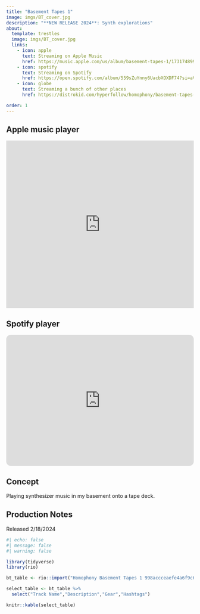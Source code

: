 ```yaml
---
title: "Basement Tapes 1"
image: imgs/BT_cover.jpg
description: "**NEW RELEASE 2024**: Synth explorations"
about:
  template: trestles
  image: imgs/BT_cover.jpg
  links:
    - icon: apple
      text: Streaming on Apple Music
      href: https://music.apple.com/us/album/basement-tapes-1/1731748994
    - icon: spotify
      text: Streaming on Spotify
      href: https://open.spotify.com/album/559sZuYnny6UacbXOXDF74?si=aVjkGR_uSz2H6YCr1HNxvA
    - icon: globe
      text: Streaming a bunch of other places
      href: https://distrokid.com/hyperfollow/homophony/basement-tapes-1

order: 1
---
```


## Apple music player

<iframe allow="autoplay *; encrypted-media *;" frameborder="0" height="450" style="width:100%;max-width:660px;overflow:hidden;background:transparent;" sandbox="allow-forms allow-popups allow-same-origin allow-scripts allow-storage-access-by-user-activation allow-top-navigation-by-user-activation" src="https://embed.music.apple.com/us/album/basement-tapes-1/1731748994"></iframe>

## Spotify player

<iframe style="border-radius:12px" src="https://open.spotify.com/embed/album/559sZuYnny6UacbXOXDF74?utm_source=generator&theme=0" width="100%" height="352" frameBorder="0" allowfullscreen="" allow="autoplay; clipboard-write; encrypted-media; fullscreen; picture-in-picture" loading="lazy"></iframe>

## Concept

Playing synthesizer music in my basement onto a tape deck.

## Production Notes

Released 2/18/2024

```r
#| echo: false
#| message: false
#| warning: false

library(tidyverse)
library(rio)

bt_table <- rio::import("Homophony Basement Tapes 1 998accceaefe4a6f9c61a5c7a292cad2.csv")

select_table <- bt_table %>%
  select("Track Name","Description","Gear","Hashtags")

knitr::kable(select_table)

```
